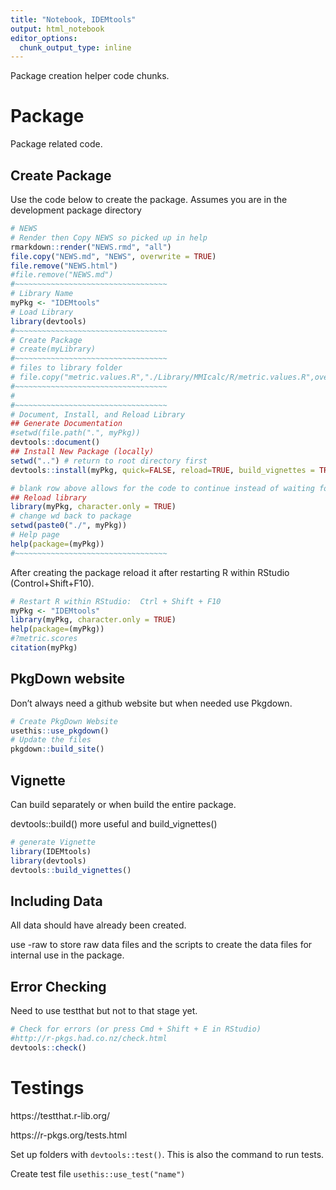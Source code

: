 ```yaml
---
title: "Notebook, IDEMtools"
output: html_notebook
editor_options: 
  chunk_output_type: inline
---
```


Package creation helper code chunks.

# Package

Package related code.

## Create Package
Use the code below to create the package.  Assumes you are in the development package directory

```r
# NEWS
# Render then Copy NEWS so picked up in help
rmarkdown::render("NEWS.rmd", "all")
file.copy("NEWS.md", "NEWS", overwrite = TRUE)
file.remove("NEWS.html")
#file.remove("NEWS.md")
#~~~~~~~~~~~~~~~~~~~~~~~~~~~~~~~~~~
# Library Name
myPkg <- "IDEMtools"
# Load Library
library(devtools)
#~~~~~~~~~~~~~~~~~~~~~~~~~~~~~~~~~~
# Create Package
# create(myLibrary)
#~~~~~~~~~~~~~~~~~~~~~~~~~~~~~~~~~~
# files to library folder
# file.copy("metric.values.R","./Library/MMIcalc/R/metric.values.R",overwrite=TRUE)
#~~~~~~~~~~~~~~~~~~~~~~~~~~~~~~~~~~
#
#~~~~~~~~~~~~~~~~~~~~~~~~~~~~~~~~~~
# Document, Install, and Reload Library
## Generate Documentation
#setwd(file.path(".", myPkg))
devtools::document()
## Install New Package (locally)
setwd("..") # return to root directory first
devtools::install(myPkg, quick=FALSE, reload=TRUE, build_vignettes = TRUE)

# blank row above allows for the code to continue instead of waiting for user response to pkg updates.
## Reload library
library(myPkg, character.only = TRUE)
# change wd back to package
setwd(paste0("./", myPkg))
# Help page
help(package=(myPkg))
#~~~~~~~~~~~~~~~~~~~~~~~~~~~~~~~~~~
```

After creating the package reload it after restarting R within RStudio (Control+Shift+F10).

```r
# Restart R within RStudio:  Ctrl + Shift + F10
myPkg <- "IDEMtools"
library(myPkg, character.only = TRUE)
help(package=(myPkg))
#?metric.scores 
citation(myPkg)
```

## PkgDown website
Don't always need a github website but when needed use Pkgdown.
```r
# Create PkgDown Website
usethis::use_pkgdown()
# Update the files
pkgdown::build_site()
```


## Vignette
Can build separately or when build the entire package.

devtools::build() more useful and build_vignettes()

```r
# generate Vignette
library(IDEMtools)
library(devtools)
devtools::build_vignettes()
```

## Including Data
All data should have already been created.

use \data-raw\ to store raw data files and the scripts to create the data files 
for internal use in the package.

## Error Checking
Need to use testthat but not to that stage yet.
```r
# Check for errors (or press Cmd + Shift + E in RStudio)
#http://r-pkgs.had.co.nz/check.html
devtools::check()
```

# Testings

https://testthat.r-lib.org/

https://r-pkgs.org/tests.html

Set up folders with `devtools::test()`.  This is also the command to run tests.

Create test file `usethis::use_test("name")`
